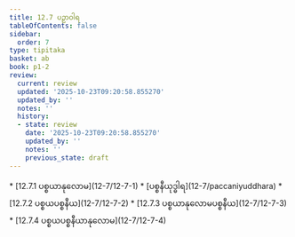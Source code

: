 ```yaml
---
title: 12.7 ပဉှာဝါရ
tableOfContents: false
sidebar:
  order: 7
type: tipitaka
basket: ab
book: p1-2
review:
  current: review
  updated: '2025-10-23T09:20:58.855270'
  updated_by: ''
  notes: ''
  history:
  - state: review
    date: '2025-10-23T09:20:58.855270'
    updated_by: ''
    notes: ''
    previous_state: draft
---
```



<ReviewStatus review={frontmatter.review} showDetails={true} />

<HypothesisAnnotation frontmatter={frontmatter} />

<DynamicBreadcrumb />



<TableOfContents book="p1-2" section="12.7">
* [12.7.1 ပစ္စယာနုလောမ](12-7/12-7-1)
* [ပစ္စနီယုဒ္ဓါရ](12-7/paccaniyuddhara)
* [12.7.2 ပစ္စယပစ္စနီယ](12-7/12-7-2)
* [12.7.3 ပစ္စယာနုလောမပစ္စနီယ](12-7/12-7-3)
* [12.7.4 ပစ္စယပစ္စနီယာနုလောမ](12-7/12-7-4)
</TableOfContents>